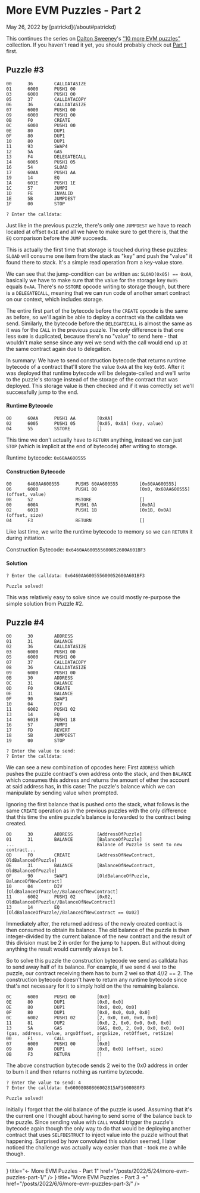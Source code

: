 # More EVM Puzzles - Part 2

<p className="text-xs text-right">May 26, 2022 by [patrickd](/about#patrickd)</p>

This continues the series on [Dalton Sweeney](https://twitter.com/DaltonSweeney9)'s ["10 more EVM puzzles"](https://github.com/daltyboy11/more-evm-puzzles) collection. If you haven't read it yet, you should probably check out [Part 1](/posts/2022/5/24/more-evm-puzzles-part-1) first.

## Puzzle #3

```plaintext
00      36        CALLDATASIZE
01      6000      PUSH1 00
03      6000      PUSH1 00
05      37        CALLDATACOPY
06      36        CALLDATASIZE
07      6000      PUSH1 00
09      6000      PUSH1 00
0B      F0        CREATE
0C      6000      PUSH1 00
0E      80        DUP1
0F      80        DUP1
10      80        DUP1
11      93        SWAP4
12      5A        GAS
13      F4        DELEGATECALL
14      6005      PUSH1 05
16      54        SLOAD
17      60AA      PUSH1 AA
19      14        EQ
1A      601E      PUSH1 1E
1C      57        JUMPI
1D      FE        INVALID
1E      5B        JUMPDEST
1F      00        STOP

? Enter the calldata:
```

Just like in the previous puzzle, there's only one `JUMPDEST` we have to reach located at offset `0x1E` and all we have to make sure to get there is, that the `EQ` comparison before the `JUMP` succeeds.

This is actually the first time that storage is touched during these puzzles: `SLOAD` will consume one item from the stack as "key" and push the "value" it found there to stack. It's a simple read operation from a key-value store.

We can see that the jump-condition can be written as: `SLOAD(0x05) == 0xAA`, basically we have to make sure that the value for the storage key `0x05` equals `0xAA`. There's no `SSTORE` opcode writing to storage though, but there is a `DELEGATECALL`, meaning that we can run code of another smart contract on our context, which includes storage.

The entire first part of the bytecode before the `CREATE` opcode is the same as before, so we'll again be able to deploy a contract via the calldata we send. Similarly, the bytecode before the `DELEGATECALL` is almost the same as it was for the `CALL` in the previous puzzle. The only difference is that one less `0x00` is duplicated, because there's no "value" to send here - that wouldn't make sense since any wei we send with the call would end up at the same contract again due to delegation.

In summary: We have to send construction bytecode that returns runtime bytecode of a contract that'll store the value `0xAA` at the key `0x05`. After it was deployed that runtime bytecode will be delegate-called and we'll write to the puzzle's storage instead of the storage of the contract that was deployed. This storage value is then checked and if it was correctly set we'll successfully jump to the end.

#### Runtime Bytecode

```plaintext
00      60AA      PUSH1 AA        [0xAA]
02      6005      PUSH1 05        [0x05, 0x0A] (key, value)
04      55        SSTORE          []
```

This time we don't actually have to `RETURN` anything, instead we can just `STOP` (which is implicit at the end of bytecode) after writing to storage.

Runtime bytecode: `0x60AA600555`

#### Construction Bytecode

```plaintext
00      6460AA600555      PUSH5 60AA600555        [0x60AA600555]
06      6000              PUSH1 00                [0x0, 0x60AA600555] (offset, value)
08      52                MSTORE                  []
00      600A              PUSH1 0A                [0x0A]
02      601B              PUSH1 1B                [0x1B, 0x0A] (offset, size)
04      F3                RETURN                  []
```

Like last time, we write the runtime bytecode to memory so we can `RETURN` it during initiation.

Construction Bytecode: `0x6460AA600555600052600A601BF3`

#### Solution

```
? Enter the calldata: 0x6460AA600555600052600A601BF3

Puzzle solved!
```

This was relatively easy to solve since we could mostly re-purpose the simple solution from Puzzle #2.

## Puzzle #4

```plaintext
00      30        ADDRESS
01      31        BALANCE
02      36        CALLDATASIZE
03      6000      PUSH1 00
05      6000      PUSH1 00
07      37        CALLDATACOPY
08      36        CALLDATASIZE
09      6000      PUSH1 00
0B      30        ADDRESS
0C      31        BALANCE
0D      F0        CREATE
0E      31        BALANCE
0F      90        SWAP1
10      04        DIV
11      6002      PUSH1 02
13      14        EQ
14      6018      PUSH1 18
16      57        JUMPI
17      FD        REVERT
18      5B        JUMPDEST
19      00        STOP

? Enter the value to send:
? Enter the calldata:
```

We can see a new combination of opcodes here: First `ADDRESS` which pushes the puzzle contract's own address onto the stack, and then `BALANCE` which consumes this address and returns the amount of ether the account at said address has, in this case: The puzzle's balance which we can manipulate by sending value when prompted.

Ignoring the first balance that is pushed onto the stack, what follows is the same `CREATE` operation as in the previous puzzles with the only difference that this time the entire puzzle's balance is forwarded to the contract being created.

```plaintext
00      30        ADDRESS         [AddressOfPuzzle]
01      31        BALANCE         [BalanceOfPuzzle]
...                               Balance of Puzzle is sent to new contract...
0D      F0        CREATE          [AddressOfNewContract, OldBalanceOfPuzzle]
0E      31        BALANCE         [BalanceOfNewContract, OldBalanceOfPuzzle]
0F      90        SWAP1           [OldBalanceOfPuzzle, BalanceOfNewContract]
10      04        DIV             [OldBalanceOfPuzzle//BalanceOfNewContract]
11      6002      PUSH1 02        [0x02, OldBalanceOfPuzzle//BalanceOfNewContract]
13      14        EQ              [OldBalanceOfPuzzle//BalanceOfNewContract == 0x02]
```

Immediately after, the returned address of the newly created contract is then consumed to obtain its balance. The old balance of the puzzle is then integer-divided by the current balance of the new contract and the result of this division must be 2 in order for the jump to happen. But without doing anything the result would currently always be 1.

So to solve this puzzle the construction bytecode we send as calldata has to send away half of its balance. For example, if we send 4 wei to the puzzle, our contract receiving them has to burn 2 wei so that 4//2 == 2. The construction bytecode doesn't have to return any runtime bytecode since that's not necessary for it to simply hold on the the remaining balance.

```plaintext
0C      6000      PUSH1 00        [0x0]
0E      80        DUP1            [0x0, 0x0]
0E      80        DUP1            [0x0, 0x0, 0x0]
0F      80        DUP1            [0x0, 0x0, 0x0, 0x0]
0C      6002      PUSH1 02        [2, 0x0, 0x0, 0x0, 0x0]
11      81        DUP2            [0x0, 2, 0x0, 0x0, 0x0, 0x0]
13      5A        GAS             [GAS, 0x0, 2, 0x0, 0x0, 0x0, 0x0] (gas, address, value, argsOffset, argsSize, retOffset, retSize)
00      F1        CALL            []
07      6000      PUSH1 00        [0x0]
09      80        DUP1            [0x0, 0x0] (offset, size)
0B      F3        RETURN          []
```

The above construction bytecode sends 2 wei to the 0x0 address in order to burn it and then returns nothing as runtime bytecode.

```
? Enter the value to send: 4
? Enter the calldata: 0x60008080806002815AF1600080F3

Puzzle solved!
```

Initially I forgot that the old balance of the puzzle is used. Assuming that it's the current one I thought about having to send some of the balance back to the puzzle. Since sending value with `CALL` would trigger the puzzle's bytecode again though the only way to do that would be deploying another contract that uses `SELFDESTRUCT` to inject value into the puzzle without that happening. Surprised by how convoluted this solution seemed, I later noticed the challenge was actually way easier than that - took me a while though.

---


<Cards>
  <Card
    icon={<FileIcon />}
    title="← More EVM Puzzles - Part 1"
    href="/posts/2022/5/24/more-evm-puzzles-part-1/"
  />
  <Card
    icon={<FileIcon />}
    title="More EVM Puzzles - Part 3 →"
    href="/posts/2022/6/6/more-evm-puzzles-part-3/"
  />
</Cards>